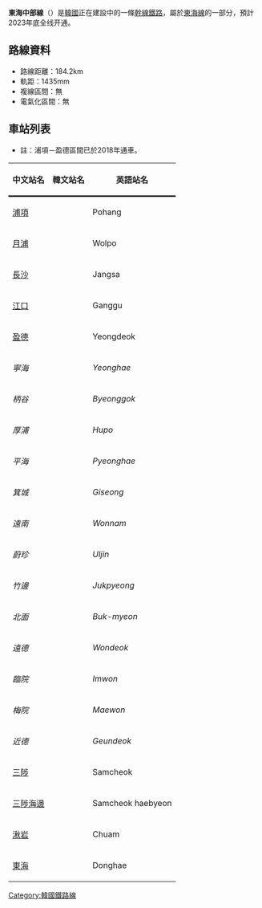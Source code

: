 {{韓國未來建設}}
{{Unreferenced|time=2015-03-11T06:32:43+00:00}} 

'''東海中部線'''（{{kor|諺=동해중부선|漢=東海中部線|羅=Donghae Jungbu seon|f=y}}）是[[韓國|韓國]]正在建設中的一條[[正线|幹線鐵路]]，屬於[[東海線|東海線]]的一部分，預計2023年底全线开通。

==路線資料==
*路線距離：184.2km
*軌距：1435mm
*複線區間：無
*電氣化區間：無

==車站列表==

* 註：浦項－盈德區間已於2018年通車。

{| class="wikitable"
|-
! style="border-bottom:solid 3px;" |中文站名
! style="border-bottom:solid 3px;" |韓文站名
! style="border-bottom:solid 3px;" |英語站名
|-
|[[浦项站|浦項]]
|{{Lang|ko|포항역}}
|Pohang
|-
|[[月浦站|月浦]]
|{{lang|ko|월포역}}
|Wolpo
|-
|[[長沙站_(慶尚北道)|長沙]]
|{{lang|ko|장사역}}
|Jangsa
|-
|[[江口站_(韓國)|江口]]
|{{lang|ko|강구역}}
|Ganggu
|-
|[[盈德站|盈德]]
|{{lang|ko|영덕역}}
|Yeongdeok
|-
|''寧海''
|''{{lang|ko|영해역}}''
|''Yeonghae''
|-
|''柄谷''
|''{{lang|ko|병곡역}}''
|''Byeonggok''
|-
|''厚浦''
|''{{lang|ko|후포역}}''
|''Hupo''
|-
|''平海''
|''{{lang|ko|평해역}}''
|''Pyeonghae''
|-
|''箕城''
|''{{lang|ko|기성역}}''
|''Giseong''
|-
|''遠南''
|''{{lang|ko|원남역}}''
|''Wonnam''
|-
|''蔚珍''
|''{{lang|ko|울진역}}''
|''Uljin''
|-
|''竹邊''
|''{{lang|ko|죽변역}}''
|''Jukpyeong''
|-
|''北面''
|''{{lang|ko|북면역}}''
|''Buk-myeon''
|-
|''遠德''
|''{{lang|ko|원덕역}}''
|''Wondeok''
|-
|''臨院''
|''{{lang|ko|임원역}}''
|''Imwon''
|-
|''梅院''
|''{{lang|ko|매원역}}''
|''Maewon''
|-
|''近德''
|''{{lang|ko|근덕역}}''
|''Geundeok''
|-
|[[三陟站|三陟]] 
|{{lang|ko|삼척역}}
|Samcheok
|-
|[[三陟海边站|三陟海邊]]
|{{Lang|ko|삼척해변역}}
|Samcheok haebyeon
|-
|[[湫岩站|湫岩]]
|{{Lang|ko|추암역}}
|Chuam
|-
|[[东海站_(韩国)|東海]] 
|{{Lang|ko|동해역}}
|Donghae
|}

{{韓國鐵道公社路線}}

[[Category:韓國鐵路線|Category:韓國鐵路線]]